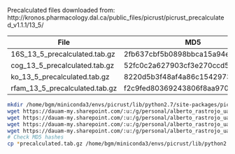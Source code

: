 
Precalculated files downloaded from:
http://kronos.pharmacology.dal.ca/public_files/picrust/picrust_precalculated_v1.1.1/13_5/

| File | MD5 |
| --- | --- |
| 16S_13_5_precalculated.tab.gz | 2fb637cbf5b0898bbca15a94e9a08f1f |
| cog_13_5_precalculated.tab.gz | 52fc0c2a627903cf3e270ccd5e5f8ed7 |
| ko_13_5_precalculated.tab.gz | 8220d5b3f48af4a86c1542973a365500 |
| rfam_13_5_precalculated.tab.gz | f2c9fed80369243806f8aa970b6e0182 |


```bash
mkdir /home/bgm/miniconda3/envs/picrust/lib/python2.7/site-packages/picrust/data/
wget https://dauam-my.sharepoint.com/:u:/g/personal/alberto_rastrojo_uam_es/EU7uEZfP4rhAhgqcMGoBIukBM7lMgWcaXiBvxS2q8xYVQA?download=1 -O 16S_13_5_precalculated.tab.gz
wget https://dauam-my.sharepoint.com/:u:/g/personal/alberto_rastrojo_uam_es/Ec8MzLpq4KZIsgnSzxGTkecBOMJjXx5HV9oo0XKjxBHQBg?download=1 -O cog_13_5_precalculated.tab.gz
wget https://dauam-my.sharepoint.com/:u:/g/personal/alberto_rastrojo_uam_es/EcL2LXSoksdLheFIMMpxTSABDzQNZi7HYbpnVLmEG0iD7w?download=1 -O ko_13_5_precalculated.tab.gz
wget https://dauam-my.sharepoint.com/:u:/g/personal/alberto_rastrojo_uam_es/EXc8EnKzMixPhDi_29Fw_UYBMsCYpedSIDdxdHjbYA4zJA?download=1 -O rfam_13_5_precalculated.tab.gz
# Check MD5 hashes
cp *precalculated.tab.gz /home/bgm/miniconda3/envs/picrust/lib/python2.7/site-packages/picrust/data/
```
